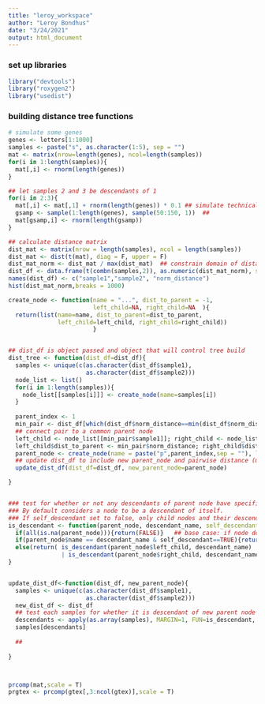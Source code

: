 ```yaml
---
title: "leroy_workspace"
author: "Leroy Bondhus"
date: "3/24/2021"
output: html_document
---
```



### set up libraries
```r
library("devtools")
library("roxygen2")
library("usedist")
```

### building distance tree functions
```r

# simulate some genes
genes <- letters[1:1000]
samples <- paste("s", as.character(1:5), sep = "")
mat <- matrix(nrow=length(genes), ncol=length(samples))
for(i in 1:length(samples)){
  mat[,i] <- rnorm(length(genes))
}

## let samples 2 and 3 be descendants of 1
for(i in 2:3){
  mat[,i] <- mat[,1] + rnorm(length(genes)) * 0.1 ## simulate technical noise 
  gsamp <- sample(1:length(genes), sample(50:150, 1))  ##
  mat[gsamp,i] <- rnorm(length(gsamp))
}

## calculate distance matrix
dist_mat <- matrix(nrow = length(samples), ncol = length(samples))
dist_mat <- dist(t(mat), diag = F, upper = F)
dist_mat_norm <- dist_mat / max(dist_mat)  ## constrain domain of distance values to 0-1
dist_df <- data.frame(t(combn(samples,2)), as.numeric(dist_mat_norm), stringsAsFactors = F)
names(dist_df) <- c("sample1","sample2", "norm_distance")
hist(dist_mat_norm,breaks = 1000)

create_node <- function(name = "...", dist_to_parent = -1,
                        left_child=NA, right_child=NA  ){
  return(list(name=name, dist_to_parent=dist_to_parent,
              left_child=left_child, right_child=right_child))
                        }


## dist_df is object passed and object that will control tree build
dist_tree <- function(dist_df=dist_df){
  samples <- unique(c(as.character(dist_df$sample1),
                      as.character(dist_df$sample2)))
  node_list <- list()
  for(i in 1:length(samples)){
    node_list[[samples[i]]] <- create_node(name=samples[i])
  }
  
  parent_index <- 1
  min_pair <- dist_df[which(dist_df$norm_distance==min(dist_df$norm_distance)),]
  ## connect pair to a common parent node
  left_child <- node_list[[min_pair$sample1]]; right_child <- node_list[[min_pair$sample2]]
  left_child$dist_to_parent <- min_pair$norm_distance; right_child$dist_to_parent <- min_pair$norm_distance
  parent_node <- create_node(name = paste("p",parent_index,sep = ""), left_child = left_child, right_child = right_child )
  ## update dist_df to include new parent_node and pairwise distance (min distance to any child)
  update_dist_df(dist_df=dist_df, new_parent_node=parent_node)

}


### test for whether or not any descendants of parent node have specified descendant_name
### By default considers a node to be a descendant of itself. 
### If self_descendant set to false, only child nodes and their descendants considered
is_descendant <- function(parent_node, descendant_name, self_descendant = TRUE){
  if(all(is.na(parent_node))){return(FALSE)}   ## base case: if node does not exist it has no descendants
  if(parent_node$name == descendant_name & self_descendant==TRUE){return(TRUE)}
  else(return( is_descendant(parent_node$left_child, descendant_name)
               | is_descendant(parent_node$right_child, descendant_name)))
}


update_dist_df<-function(dist_df, new_parent_node){
  samples <- unique(c(as.character(dist_df$sample1),
                      as.character(dist_df$sample2)))
  new_dist_df <- dist_df
  ## test each samples for whether it is descendant of new parent node
  descendants <- apply(as.array(samples), MARGIN=1, FUN=is_descendant, parent_node=parent_node)
  samples[descendants]
  
  ## 
  
}



prcomp(mat,scale = T)
prgtex <- prcomp(gtex[,3:ncol(gtex)],scale = T)
```
